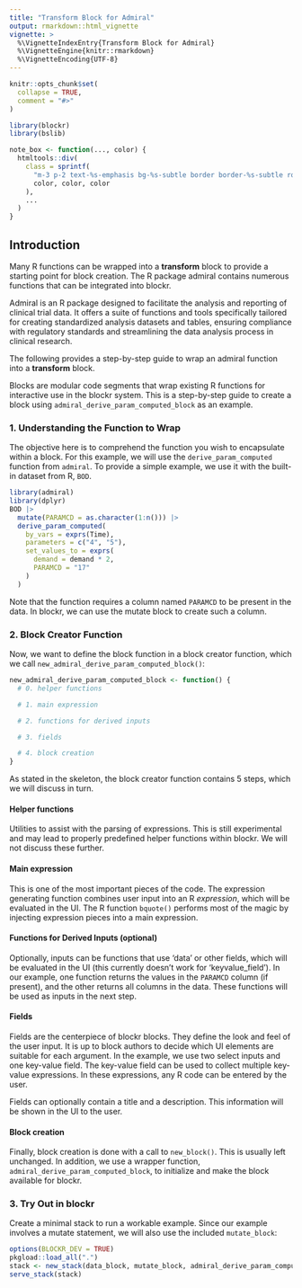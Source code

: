 ```yaml
---
title: "Transform Block for Admiral"
output: rmarkdown::html_vignette
vignette: >
  %\VignetteIndexEntry{Transform Block for Admiral}
  %\VignetteEngine{knitr::rmarkdown}
  %\VignetteEncoding{UTF-8}
---
```


```r
knitr::opts_chunk$set(
  collapse = TRUE,
  comment = "#>"
)
```

```r
library(blockr)
library(bslib)

note_box <- function(..., color) {
  htmltools::div(
    class = sprintf(
      "m-3 p-2 text-%s-emphasis bg-%s-subtle border border-%s-subtle rounded-3",
      color, color, color
    ),
    ...
  )
}
```

## Introduction

Many R functions can be wrapped into a __transform__ block to provide a starting point for block creation. The R package admiral contains numerous functions that can be integrated into blockr.

Admiral is an R package designed to facilitate the analysis and reporting of clinical trial data. It offers a suite of functions and tools specifically tailored for creating standardized analysis datasets and tables, ensuring compliance with regulatory standards and streamlining the data analysis process in clinical research.

The following provides a step-by-step guide to wrap an admiral function into a __transform__ block.

Blocks are modular code segments that wrap existing R functions for interactive use in the blockr system. This is a step-by-step guide to create a block using `admiral_derive_param_computed_block` as an example.

### 1. Understanding the Function to Wrap

The objective here is to comprehend the function you wish to encapsulate within a block. For this example, we will use the `derive_param_computed` function from `admiral`. To provide a simple example, we use it with the built-in dataset from R, `BOD`.

```r
library(admiral)
library(dplyr)
BOD |>
  mutate(PARAMCD = as.character(1:n())) |>
  derive_param_computed(
    by_vars = exprs(Time),
    parameters = c("4", "5"),
    set_values_to = exprs(
      demand = demand * 2,
      PARAMCD = "17"
    )
  )
```

Note that the function requires a column named `PARAMCD` to be present in the data. In blockr, we can use the mutate block to create such a column.

### 2. Block Creator Function

Now, we want to define the block function in a block creator function, which we call `new_admiral_derive_param_computed_block()`:

```r
new_admiral_derive_param_computed_block <- function() {
  # 0. helper functions

  # 1. main expression

  # 2. functions for derived inputs

  # 3. fields

  # 4. block creation
}
```
As stated in the skeleton, the block creator function contains 5 steps, which we will discuss in turn.

#### Helper functions

Utilities to assist with the parsing of expressions. This is still experimental and may lead to properly predefined helper functions within blockr. We will not discuss these further.

#### Main expression

This is one of the most important pieces of the code. The expression generating function combines user input into an R _expression_, which will be evaluated in the UI. The R function `bquote()` performs most of the magic by injecting expression pieces into a main expression.

#### Functions for Derived Inputs (optional)

Optionally, inputs can be functions that use 'data' or other fields, which will be evaluated in the UI (this currently doesn't work for 'keyvalue_field'). In our example, one function returns the values in the `PARAMCD` column (if present), and the other returns all columns in the data. These functions will be used as inputs in the next step.

#### Fields

Fields are the centerpiece of blockr blocks. They define the look and feel of the user input.
It is up to block authors to decide which UI elements are suitable for each argument. In the example, we use two select inputs and one key-value field. The key-value field can be used to collect multiple key-value expressions. In these expressions, any R code can be entered by the user.

Fields can optionally contain a title and a description. This information will be shown in the UI to the user.

#### Block creation

Finally, block creation is done with a call to `new_block()`. This is usually left unchanged. In addition, we use a wrapper function, `admiral_derive_param_computed_block`, to initialize and make the block available for blockr.

### 3. Try Out in blockr

Create a minimal stack to run a workable example. Since our example involves a mutate statement, we will also use the included `mutate_block`:

```R
options(BLOCKR_DEV = TRUE)
pkgload::load_all(".")
stack <- new_stack(data_block, mutate_block, admiral_derive_param_computed_block)
serve_stack(stack)
```


